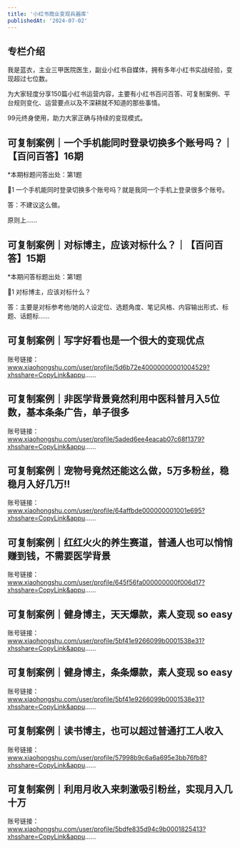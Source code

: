 ```yaml
---
title: '小红书商业变现兵器库'
publishedAt: '2024-07-02'
---
```


## 专栏介绍

我是蓝衣，主业三甲医院医生，副业小红书自媒体，拥有多年小红书实战经验，变现超过七位数。  
  
为大家轻度分享150篇小红书运营内容，主要有小红书百问百答、可复制案例、平台规则变化、运营要点以及不深耕就不知道的那些事情。  
  
99元终身使用，助力大家正确与持续的变现模式。

## 可复制案例｜一个手机能同时登录切换多个账号吗？｜【百问百答】16期
\*本期标题问答出处：第1题

🔺1 一个手机能同时登录切换多个账号吗？就是我同一个手机上登录很多个账号。

答：不建议这么做。

原则上......

## 可复制案例｜对标博主，应该对标什么？｜【百问百答】15期
\*本期问答标题出处：第1题

🔺1 对标博主，应该对标什么？

答：主要是对标参考他/她的人设定位、选题角度、笔记风格、内容输出形式、标题、话题标......

## 可复制案例｜写字好看也是一个很大的变现优点
账号链接：www.xiaohongshu.com/user/profile/5d6b72e40000000001004529?xhsshare=CopyLink&appu......

## 可复制案例｜非医学背景竟然利用中医科普月入5位数，基本条条广告，单子很多
账号链接：www.xiaohongshu.com/user/profile/5aded6ee4eacab07c68f1379?xhsshare=CopyLink&appu......

## 可复制案例｜宠物号竟然还能这么做，5万多粉丝，稳稳月入好几万‼️
账号链接：www.xiaohongshu.com/user/profile/64affbde000000001001e695?xhsshare=CopyLink&appu......

## 可复制案例｜红红火火的养生赛道，普通人也可以悄悄赚到钱，不需要医学背景
账号链接：www.xiaohongshu.com/user/profile/645f56fa000000000f006d17?xhsshare=CopyLink&appu......

## 可复制案例｜健身博主，天天爆款，素人变现 so easy
账号链接：www.xiaohongshu.com/user/profile/5bf41e9266099b0001538e31?xhsshare=CopyLink&appu......

## 可复制案例｜健身博主，条条爆款，素人变现 so easy
账号链接：www.xiaohongshu.com/user/profile/5bf41e9266099b0001538e31?xhsshare=CopyLink&appu......

## 可复制案例｜读书博主，也可以超过普通打工人收入
账号链接：www.xiaohongshu.com/user/profile/57998b9c6a6a695e3bb76fb8?xhsshare=CopyLink&appu......

## 可复制案例｜利用月收入来刺激吸引粉丝，实现月入几十万
账号链接：www.xiaohongshu.com/user/profile/5bdfe835d94c9b0001825413?xhsshare=CopyLink&appu......

